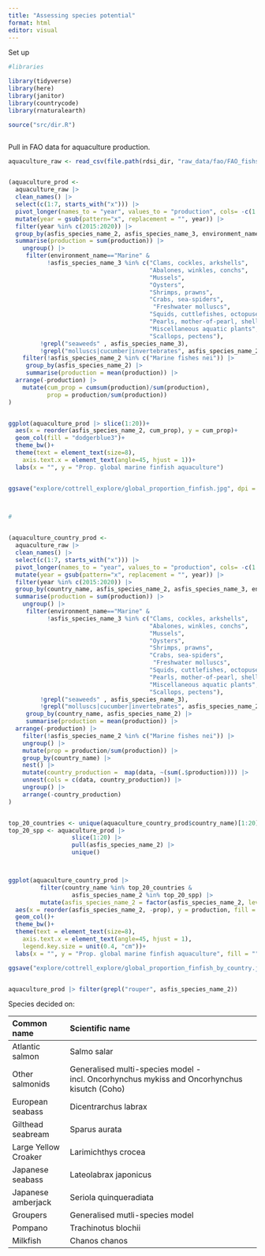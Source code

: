 ```yaml
---
title: "Assessing species potential"
format: html
editor: visual
---
```


Set up

```r

#libraries

library(tidyverse)
library(here)
library(janitor)
library(countrycode)
library(rnaturalearth)

source("src/dir.R")



```

Pull in FAO data for aquaculture production.

```r


aquaculture_raw <- read_csv(file.path(rdsi_dir, "raw_data/fao/FAO_fishstat_2020/global_aquaculture_production_1950_2020.csv"))


(aquaculture_prod <- 
  aquaculture_raw |> 
  clean_names() |> 
  select(c(1:7, starts_with("x"))) |> 
  pivot_longer(names_to = "year", values_to = "production", cols= -c(1:7)) |> 
  mutate(year = gsub(pattern="x", replacement = "", year)) |> 
  filter(year %in% c(2015:2020)) |> 
  group_by(asfis_species_name_2, asfis_species_name_3, environment_name, year) |> 
  summarise(production = sum(production)) |> 
    ungroup() |> 
     filter(environment_name=="Marine" & 
           !asfis_species_name_3 %in% c("Clams, cockles, arkshells", 
                                        "Abalones, winkles, conchs",
                                        "Mussels", 
                                        "Oysters",
                                        "Shrimps, prawns",
                                        "Crabs, sea-spiders",
                                         "Freshwater molluscs",
                                        "Squids, cuttlefishes, octopuses",
                                        "Pearls, mother-of-pearl, shells",
                                        "Miscellaneous aquatic plants",
                                        "Scallops, pectens"),
         !grepl("seaweeds" , asfis_species_name_3),
         !grepl("molluscs|cucumber|invertebrates", asfis_species_name_2)) |> 
    filter(!asfis_species_name_2 %in% c("Marine fishes nei")) |> 
     group_by(asfis_species_name_2) |> 
     summarise(production = mean(production)) |> 
  arrange(-production) |> 
    mutate(cum_prop = cumsum(production)/sum(production),
           prop = production/sum(production))
)


ggplot(aquaculture_prod |> slice(1:20))+
  aes(x = reorder(asfis_species_name_2, cum_prop), y = cum_prop)+
  geom_col(fill = "dodgerblue3")+
  theme_bw()+
  theme(text = element_text(size=8),
    axis.text.x = element_text(angle=45, hjust = 1))+
  labs(x = "", y = "Prop. global marine finfish aquaculture")


ggsave("explore/cottrell_explore/global_proportion_finfish.jpg", dpi = 600, width = 18, height = 12, units="cm")
  


#


(aquaculture_country_prod <- 
  aquaculture_raw |> 
  clean_names() |> 
  select(c(1:7, starts_with("x"))) |> 
  pivot_longer(names_to = "year", values_to = "production", cols= -c(1:7)) |> 
  mutate(year = gsub(pattern="x", replacement = "", year)) |> 
  filter(year %in% c(2015:2020)) |> 
  group_by(country_name, asfis_species_name_2, asfis_species_name_3, environment_name, year) |> 
  summarise(production = sum(production)) |> 
    ungroup() |> 
     filter(environment_name=="Marine" & 
           !asfis_species_name_3 %in% c("Clams, cockles, arkshells", 
                                        "Abalones, winkles, conchs",
                                        "Mussels", 
                                        "Oysters",
                                        "Shrimps, prawns",
                                        "Crabs, sea-spiders",
                                         "Freshwater molluscs",
                                        "Squids, cuttlefishes, octopuses",
                                        "Pearls, mother-of-pearl, shells",
                                        "Miscellaneous aquatic plants",
                                        "Scallops, pectens"),
         !grepl("seaweeds" , asfis_species_name_3),
         !grepl("molluscs|cucumber|invertebrates", asfis_species_name_2)) |> 
     group_by(country_name, asfis_species_name_2) |> 
     summarise(production = mean(production)) |> 
  arrange(-production) |> 
    filter(!asfis_species_name_2 %in% c("Marine fishes nei")) |> 
    ungroup() |> 
    mutate(prop = production/sum(production)) |> 
    group_by(country_name) |> 
    nest() |> 
    mutate(country_production =  map(data, ~(sum(.$production)))) |> 
    unnest(cols = c(data, country_production)) |> 
    ungroup() |> 
    arrange(-country_production)
)


top_20_countries <- unique(aquaculture_country_prod$country_name)[1:20]
top_20_spp <- aquaculture_prod |> 
                  slice(1:20) |> 
                  pull(asfis_species_name_2) |> 
                  unique()



ggplot(aquaculture_country_prod |> 
         filter(country_name %in% top_20_countries & 
                  asfis_species_name_2 %in% top_20_spp) |> 
         mutate(asfis_species_name_2 = factor(asfis_species_name_2, levels = top_20_spp)))+
  aes(x = reorder(asfis_species_name_2, -prop), y = production, fill = country_name)+
  geom_col()+
  theme_bw()+
  theme(text = element_text(size=8),
    axis.text.x = element_text(angle=45, hjust = 1),
    legend.key.size = unit(0.4, "cm"))+
  labs(x = "", y = "Prop. global marine finfish aquaculture", fill = "")

ggsave("explore/cottrell_explore/global_proportion_finfish_by_country.jpg", dpi = 600, width = 18, height = 12, units="cm")


aquaculture_prod |> filter(grepl("rouper", asfis_species_name_2))
```

Species decided on:

| Common name          | Scientific name                                                                             |
|:----------------|:------------------------------------------------------|
| Atlantic salmon      | Salmo salar                                                                                 |
| Other salmonids      | Generalised multi-species model - incl. Oncorhynchus mykiss and Oncorhynchus kisutch (Coho) |
| European seabass     | Dicentrarchus labrax                                                                        |
| Gilthead seabream    | Sparus aurata                                                                               |
| Large Yellow Croaker | Larimichthys crocea                                                                         |
| Japanese seabass     | Lateolabrax japonicus                                                                       |
| Japanese amberjack   | Seriola quinqueradiata                                                                      |
| Groupers             | Generalised mutli-species model                                                             |
| Pompano              | Trachinotus blochii                                                                         |
| Milkfish             | Chanos chanos                                                                               |
